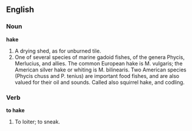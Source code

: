 ==English==

===Noun===

'''hake'''

#A drying shed, as for unburned tile.
#One of several species of marine gadoid fishes, of the genera Phycis, Merlucius, and allies. The common European hake is M. vulgaris; the American silver hake or whiting is M. bilinearis. Two American species (Phycis chuss and P. tenius) are important food fishes, and are also valued for their oil and sounds. Called also squirrel hake, and codling.

===Verb===

'''to hake'''

#To loiter; to sneak.